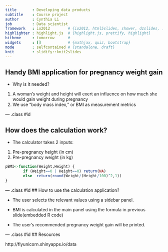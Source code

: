 ```yaml
---
title       : Developing data products
subtitle    : Course project
author      : Cynthia Li
job         : Data scientist
framework   : io2012        # {io2012, html5slides, shower, dzslides, ...}
highlighter : highlight.js  # {highlight.js, prettify, highlight}
hitheme     : tomorrow      # 
widgets     : []            # {mathjax, quiz, bootstrap}
mode        : selfcontained # {standalone, draft}
knit        : slidify::knit2slides
---
```


## Handy BMI application for pregnancy weight gain

- Why is it needed?

1. A woman's weight and height will exert an influence on how much she would gain weight during pregnancy 
2. We use "body mass index," or BMI as measurement metrics

--- .class #id 

## How does the calculation work?

- The calculator takes 2 inputs:

1. Pre-pregnancy height (in cm)
2. Pre-pregnancy weight (in kg)

```r
pBMI<-function(Weight,Height) {
        if (Weight==0 | Height==0) return(NA)
        else  return(round(Weight/(Height/100)^2,1))
}
```

--- .class #id 
## How to use the calculation application?

- The user selects the relevant values using a sidebar panel.

- BMI is calculated in the main panel using the formula in previous slide(embedded R code)

- The user's recommended pregnancy weight gain will be printed.

--- .class #id 
## Resources

http://flyunicorn.shinyapps.io/data